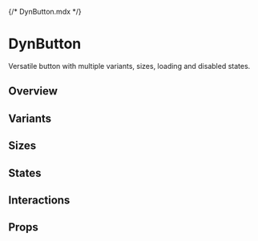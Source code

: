 {/* DynButton.mdx */}

<Meta of={Stories} />

# DynButton

Versatile button with multiple variants, sizes, loading and disabled states.

## Overview
<Canvas of={Stories.Primary} />

## Variants
<Canvas of={Stories.Primary} />
<Canvas of={Stories.Secondary} />

## Sizes
<Canvas of={Stories.Small} />
<Canvas of={Stories.Large} />

## States
<Canvas of={Stories.Disabled} />

## Interactions
<Canvas of={Stories.InteractionTest} />

## Props
<Controls of={Stories.Primary} />
